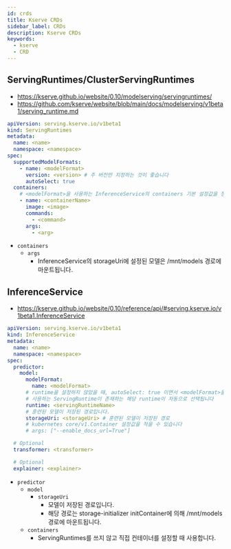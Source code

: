 ```yaml
---
id: crds
title: Kserve CRDs
sidebar_label: CRDs
description: Kserve CRDs
keywords:
  - kserve
  - CRD
---
```


## ServingRuntimes/ClusterServingRuntimes

- https://kserve.github.io/website/0.10/modelserving/servingruntimes/
- https://github.com/kserve/website/blob/main/docs/modelserving/v1beta1/serving_runtime.md

```yaml
apiVersion: serving.kserve.io/v1beta1
kind: ServingRuntimes
metadata:
  name: <name>
  namespace: <namespace>
spec:
  supportedModelFormats:
    - name: <modelFormat>
      version: <version> # 주 버전만 지정하는 것이 좋습니다
      autoSelect: true
  containers:
    # <modelFormat>을 사용하는 InferenceService의 containers 기본 설정값을 정의합니다.
    - name: <containerName>
      image: <image>
      commands:
        - <command>
      args:
        - <arg>
```

- `containers`
  - `args`
    - InferenceService의 storageUri에 설정된 모델은 /mnt/models 경로에 마운트됩니다.

## InferenceService

- https://kserve.github.io/website/0.10/reference/api/#serving.kserve.io/v1beta1.InferenceService

```yaml
apiVersion: serving.kserve.io/v1beta1
kind: InferenceService
metadata:
  name: <name>
  namespace: <namespace>
spec:
  predictor:
    model:
      modelFormat:
        name: <modelFormat>
      # runtime을 설정하지 않았을 때, autoSelect: true 이면서 <modelFormat>을
      # 사용하는 ServingRuntime이 존재하는 해당 runtime이 자동으로 선택됩니다
      runtime: <servingRuntimeName>
      # 훈련된 모델이 저장된 경로입니다.
      storageUri: <storageUri> # 훈련된 모델이 저장된 경로
      # kubernetes core/v1.Container 설정값을 적을 수 있습니다
      # args: ["--enable_docs_url=True"]

  # Optional
  transformer: <transformer>

  # Optional
  explainer: <explainer>
```

- `predictor`
  - `model`
    - `storageUri`
      - 모델이 저장된 경로입니다.
      - 해당 경로는 storage-initializer initContainer에 의해 /mnt/models 경로에 마운트됩니다.
  - `containers`
    - ServingRuntimes를 쓰지 않고 직접 컨테이너를 설정할 때 사용합니다.
